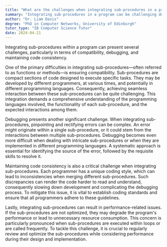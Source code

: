 ```yaml
---
title: "What are the challenges when integrating sub-procedures in a program?"
summary: "Integrating sub-procedures in a program can be challenging due to issues with compatibility, debugging, and maintaining code consistency."
author: "Dr. Liam Davis"
degree: "PhD in Computer Networks, University of Edinburgh"
tutor_type: "IB Computer Science Tutor"
date: 2024-04-21
---
```


Integrating sub-procedures within a program can present several challenges, particularly in terms of compatibility, debugging, and maintaining code consistency.

One of the primary difficulties in integrating sub-procedures—often referred to as functions or methods—is ensuring compatibility. Sub-procedures are compact sections of code designed to execute specific tasks. They may be developed by different programmers, at various times, and potentially in different programming languages. Consequently, achieving seamless interaction between these sub-procedures can be quite challenging. This integration demands a comprehensive understanding of the programming languages involved, the functionality of each sub-procedure, and the expected interactions among them.

Debugging presents another significant challenge. When integrating sub-procedures, pinpointing and rectifying errors can be complex. An error might originate within a single sub-procedure, or it could stem from the interactions between multiple sub-procedures. Debugging becomes even more difficult when dealing with intricate sub-procedures or when they are implemented in different programming languages. A systematic approach is essential for identifying the source of the error, followed by the requisite skills to resolve it.

Maintaining code consistency is also a critical challenge when integrating sub-procedures. Each programmer has a unique coding style, which can lead to inconsistencies when merging different sub-procedures. Such discrepancies can render the code harder to read and understand, consequently slowing down development and complicating the debugging process. To mitigate this issue, it is vital to establish coding standards and ensure that all programmers adhere to these guidelines.

Lastly, integrating sub-procedures can result in performance-related issues. If the sub-procedures are not optimized, they may degrade the program's performance or lead to unnecessary resource consumption. This concern is particularly pronounced when sub-procedures are executed within loops or are called frequently. To tackle this challenge, it is crucial to regularly review and optimize the sub-procedures while considering performance during their design and implementation.
    
